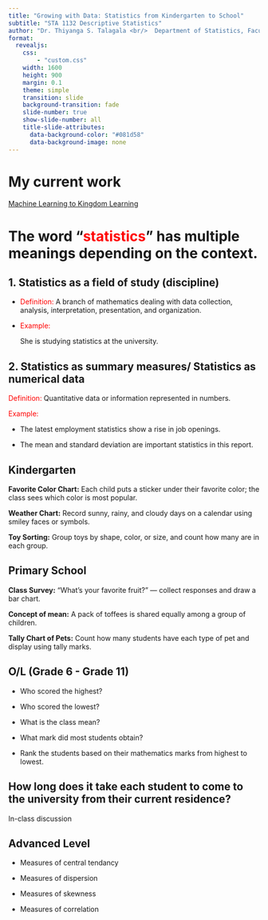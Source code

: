 ```yaml
---
title: "Growing with Data: Statistics from Kindergarten to School"
subtitle: "STA 1132 Descriptive Statistics"
author: "Dr. Thiyanga S. Talagala <br/>  Department of Statistics, Faculty of Applied Sciences <br/> University of Sri Jayewardenepura, Sri Lanka"
format:
  revealjs:
    css:
        - "custom.css"
    width: 1600
    height: 900
    margin: 0.1
    theme: simple
    transition: slide
    background-transition: fade
    slide-number: true
    show-slide-number: all
    title-slide-attributes: 
      data-background-color: "#081d58"
      data-background-image: none
---
```




# My current work

 [Machine Learning to Kingdom Learning](https://thiyangt.github.io/ML2KL/)
 
# {background-color="black" background-image="img1.jpg" background-size="700px"}

# {background-color="black" background-image="img2.png" background-size="500px"}

# {background-color="black" background-image="img3.png" background-size="500px"}

# The word "[statistics]{style="color:red;"}" has multiple meanings depending on the context. 

## 1. Statistics as a field of study (discipline)

- [Definition:]{style="color:red;"} A branch of mathematics dealing with data collection, analysis, interpretation, presentation, and organization.

- [Example:]{style="color:red;"} 

  She is studying statistics at the university.
  
## 2. Statistics as summary measures/ Statistics as numerical data

[Definition:]{style="color:red;"} Quantitative data or information represented in numbers.

[Example:]{style="color:red;"}

  - The latest employment statistics show a rise in job openings.
  
  - The mean and standard deviation are important statistics in this report.

## {background-color="black" background-image="img4.png" background-size="700px"}

## Kindergarten  

**Favorite Color Chart:** Each child puts a sticker under their favorite color; the class sees which color is most popular.

**Weather Chart:** Record sunny, rainy, and cloudy days on a calendar using smiley faces or symbols.

**Toy Sorting:** Group toys by shape, color, or size, and count how many are in each group.

## Primary School 
**Class Survey:** "What’s your favorite fruit?" — collect responses and draw a bar chart.

**Concept of mean:** A pack of toffees is shared equally among a group of children. 

**Tally Chart of Pets:** Count how many students have each type of pet and display using tally marks.

## O/L (Grade 6 - Grade 11)

- Who scored the highest? 

- Who scored the lowest? 

- What is the class mean? 

- What mark did most students obtain?

- Rank the students based on their mathematics marks from highest to lowest.

## How long does it take each student to come to the university from their current residence?

In-class discussion

## Advanced Level

- Measures of central tendancy

- Measures of dispersion

- Measures of skewness

- Measures of correlation



## {background-color="black" background-image="img5.png" background-size="700px"}

